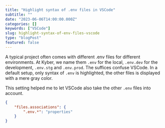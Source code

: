 ```yaml
---
title: "Highlight syntax of .env files in VSCode"
subtitle: ""
date: "2023-06-06T14:00:00.000Z"
categories: []
keywords: ["VSCode"]
slug: highlight-syntax-of-env-files-vscode
type: "blogPost"
featured: false
---
```


A typical project often comes with different .env files for different environments. At Kyber, we name them `.env` for the local, `.env.dev` for the development, `.env.stg` and `.env.prod`. The suffices confuse VSCode. In a default setup, only syntax of `.env` is highlighted, the other files is displayed with a mere gray color.

This setting helped me to let VSCode also take the other `.env` files into account.

```json
{
    "files.associations": {
        ".env.*": "properties"
    }
}
```
